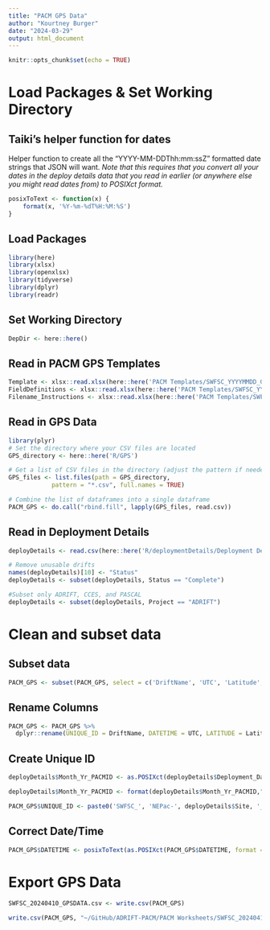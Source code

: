 ```yaml
---
title: "PACM GPS Data"
author: "Kourtney Burger"
date: "2024-03-29"
output: html_document
---
```


```r
knitr::opts_chunk$set(echo = TRUE)
```

# Load Packages & Set Working Directory
## Taiki's helper function for dates

Helper function to create all the "YYYY-MM-DDThh:mm:ssZ" formatted date strings that JSON will want. *Note that this requires that you convert all your dates in the deploy details data that you read in earlier (or anywhere else you might read dates from) to POSIXct format.*
```r
posixToText <- function(x) {
    format(x, '%Y-%m-%dT%H:%M:%S')
}
```

## Load Packages
```r
library(here)
library(xlsx)
library(openxlsx)
library(tidyverse)
library(dplyr)
library(readr)
```

## Set Working Directory
```r
DepDir <- here::here()
```

## Read in PACM GPS Templates
```r
Template <- xlsx::read.xlsx(here::here('PACM Templates/SWFSC_YYYYMMDD_GPSDATA.xlsx'), sheetName = 'Mobile_GPS_Template')
FieldDefinitions <- xlsx::read.xlsx(here::here('PACM Templates/SWFSC_YYYYMMDD_GPSDATA.xlsx'), sheetName = 'Field_Definitions')
Filename_Instructions <- xlsx::read.xlsx(here::here('PACM Templates/SWFSC_YYYYMMDD_GPSDATA.xlsx'), sheetName = 'Filename_Instructions')
```

## Read in GPS Data
```r
library(plyr)
# Set the directory where your CSV files are located
GPS_directory <- here::here('R/GPS')

# Get a list of CSV files in the directory (adjust the pattern if needed)
GPS_files <- list.files(path = GPS_directory, 
            pattern = "*.csv", full.names = TRUE)

# Combine the list of dataframes into a single dataframe
PACM_GPS <- do.call("rbind.fill", lapply(GPS_files, read.csv))
```

## Read in Deployment Details
```r
deployDetails <- read.csv(here::here('R/deploymentDetails/Deployment Details - deployDetails.csv'))

# Remove unusable drifts
names(deployDetails)[10] <- "Status"
deployDetails <- subset(deployDetails, Status == "Complete")

#Subset only ADRIFT, CCES, and PASCAL
deployDetails <- subset(deployDetails, Project == "ADRIFT")
```

# Clean and subset data
## Subset data
```r
PACM_GPS <- subset(PACM_GPS, select = c('DriftName', 'UTC', 'Latitude', 'Longitude'))
```

## Rename Columns
```r
PACM_GPS <- PACM_GPS %>% 
  dplyr::rename(UNIQUE_ID = DriftName, DATETIME = UTC, LATITUDE = Latitude, LONGITUDE = Longitude)
```

## Create Unique ID
```r
deployDetails$Month_Yr_PACMID <- as.POSIXct(deployDetails$Deployment_Date, format = "%m/%d/%Y %H:%M:%S", tz='UTC')

deployDetails$Month_Yr_PACMID <- format(deployDetails$Month_Yr_PACMID,"%Y%m")

PACM_GPS$UNIQUE_ID <- paste0('SWFSC_', 'NEPac-', deployDetails$Site, '_', deployDetails$Month_Yr_PACMID, '_', PACM_GPS$UNIQUE_ID)
```

## Correct Date/Time
```r
PACM_GPS$DATETIME <- posixToText(as.POSIXct(PACM_GPS$DATETIME, format = "%Y-%m-%d %H:%M:%S", tz='UTC'))

```

# Export GPS Data
```r
SWFSC_20240410_GPSDATA.csv <- write.csv(PACM_GPS)

write.csv(PACM_GPS, "~/GitHub/ADRIFT-PACM/PACM Worksheets/SWFSC_20240410_GPSDATA.csv", row.names=FALSE)
```


